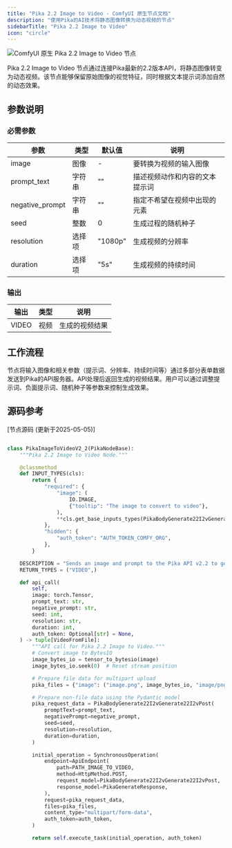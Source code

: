 ```yaml
---
title: "Pika 2.2 Image to Video - ComfyUI 原生节点文档"
description: "使用Pika的AI技术将静态图像转换为动态视频的节点"
sidebarTitle: "Pika 2.2 Image to Video"
icon: "circle"
---
```


![ComfyUI 原生 Pika 2.2 Image to Video 节点](/images/built-in-nodes/api_nodes/pika/pika-2-2-image-to-video.jpg)

Pika 2.2 Image to Video 节点通过连接Pika最新的2.2版本API，将静态图像转变为动态视频。该节点能够保留原始图像的视觉特征，同时根据文本提示词添加自然的动态效果。

## 参数说明

### 必需参数

| 参数             | 类型     | 默认值               | 说明                           |
|-----------------|----------|---------------------|-------------------------------|
| image           | 图像      | -                   | 要转换为视频的输入图像            |
| prompt_text     | 字符串    | ""                  | 描述视频动作和内容的文本提示词     |
| negative_prompt | 字符串    | ""                  | 指定不希望在视频中出现的元素       |
| seed            | 整数      | 0                   | 生成过程的随机种子               |
| resolution      | 选择项    | "1080p" | 生成视频的分辨率              |
| duration        | 选择项    | "5s" | 生成视频的持续时间           |

### 输出

| 输出   | 类型   | 说明          |
|--------|--------|--------------|
| VIDEO  | 视频   | 生成的视频结果 |

## 工作流程

节点将输入图像和相关参数（提示词、分辨率、持续时间等）通过多部分表单数据发送到Pika的API服务器。API处理后返回生成的视频结果。用户可以通过调整提示词、负面提示词、随机种子等参数来控制生成效果。

## 源码参考

[节点源码 (更新于2025-05-05)]

```python

class PikaImageToVideoV2_2(PikaNodeBase):
    """Pika 2.2 Image to Video Node."""

    @classmethod
    def INPUT_TYPES(cls):
        return {
            "required": {
                "image": (
                    IO.IMAGE,
                    {"tooltip": "The image to convert to video"},
                ),
                **cls.get_base_inputs_types(PikaBodyGenerate22I2vGenerate22I2vPost),
            },
            "hidden": {
                "auth_token": "AUTH_TOKEN_COMFY_ORG",
            },
        }

    DESCRIPTION = "Sends an image and prompt to the Pika API v2.2 to generate a video."
    RETURN_TYPES = ("VIDEO",)

    def api_call(
        self,
        image: torch.Tensor,
        prompt_text: str,
        negative_prompt: str,
        seed: int,
        resolution: str,
        duration: int,
        auth_token: Optional[str] = None,
    ) -> tuple[VideoFromFile]:
        """API call for Pika 2.2 Image to Video."""
        # Convert image to BytesIO
        image_bytes_io = tensor_to_bytesio(image)
        image_bytes_io.seek(0)  # Reset stream position

        # Prepare file data for multipart upload
        pika_files = {"image": ("image.png", image_bytes_io, "image/png")}

        # Prepare non-file data using the Pydantic model
        pika_request_data = PikaBodyGenerate22I2vGenerate22I2vPost(
            promptText=prompt_text,
            negativePrompt=negative_prompt,
            seed=seed,
            resolution=resolution,
            duration=duration,
        )

        initial_operation = SynchronousOperation(
            endpoint=ApiEndpoint(
                path=PATH_IMAGE_TO_VIDEO,
                method=HttpMethod.POST,
                request_model=PikaBodyGenerate22I2vGenerate22I2vPost,
                response_model=PikaGenerateResponse,
            ),
            request=pika_request_data,
            files=pika_files,
            content_type="multipart/form-data",
            auth_token=auth_token,
        )

        return self.execute_task(initial_operation, auth_token)

``` 